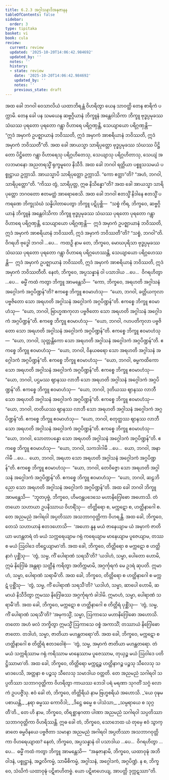 ```yaml
---
title: 6.2.3 အဂ္ဂါသနာဒိအနုဇာနန
tableOfContents: false
sidebar:
  order: 3
type: tipitaka
basket: vi
book: cula
review:
  current: review
  updated: '2025-10-20T14:06:42.984692'
  updated_by: ''
  notes: ''
  history:
  - state: review
    date: '2025-10-20T14:06:42.984692'
    updated_by: ''
    notes: ''
    previous_state: draft
---
```



<DynamicBreadcrumb />


<ReviewStatus review={frontmatter.review} showDetails={true} />

<HypothesisAnnotation frontmatter={frontmatter} />

<Division number="310" book="cula" e="ch" v="4" p="309">

<Paragraph number="1335" book="cula">
အထ ခေါ ဘဂဝါ ဝေသာလိယံ ယထာဘိရန္တံ ဝိဟရိတွာ ယေန သာဝတ္ထိ တေန စာရိကံ ပက္ကာမိ. တေန ခေါ ပန သမယေန ဆဗ္ဗဂ္ဂိယာနံ ဘိက္ခူနံ အန္တေဝါသိကာ ဘိက္ခူ ဗုဒ္ဓပ္ပမုခဿ သံဃဿ ပုရတော ပုရတော ဂန္တွာ ဝိဟာရေ ပရိဂ္ဂဏှန္တိ, သေယျာယော ပရိဂ္ဂဏှန္တိ—  “ဣဒံ အမှာကံ ဥပဇ္ဈာယာနံ ဘဝိဿတိ, ဣဒံ အမှာကံ အာစရိယာနံ ဘဝိဿတိ, ဣဒံ အမှာကံ ဘဝိဿတီ”တိ.
</Paragraph>

<Paragraph number="1336" book="cula">
အထ ခေါ အာယသ္မာ သာရိပုတ္တော ဗုဒ္ဓပ္ပမုခဿ သံဃဿ ပိဋ္ဌိတော ပိဋ္ဌိတော ဂန္တွာ ဝိဟာရေသု ပရိဂ္ဂဟိတေသု, သေယျာသု ပရိဂ္ဂဟိတာသု, သေယျံ အလဘမာနော အညတရသ္မိံ ရုက္ခမူလေ နိသီဒိ. အထ ခေါ ဘဂဝါ ရတ္တိယာ ပစ္စူသသမယံ ပစ္စုဋ္ဌာယ ဥက္ကာသိ. အာယသ္မာပိ သာရိပုတ္တော ဥက္ကာသိ. “ကော ဧတ္ထာ”တိ? “အဟံ, ဘဂဝါ, သာရိပုတ္တော”တိ. “ကိဿ တွံ, သာရိပုတ္တ, ဣဓ နိသိန္နော”တိ? အထ ခေါ အာယသ္မာ သာရိပုတ္တော ဘဂဝတော ဧတမတ္ထံ အာရောစေသိ. အထ ခေါ ဘဂဝါ ဧတသ္မိံ နိဒါနေ ဧတသ္မိံ ပကရဏေ ဘိက္ခုသံဃံ သန္နိပါတာပေတွာ ဘိက္ခူ ပဋိပုစ္ဆိ—  “သစ္စံ ကိရ, ဘိက္ခဝေ, ဆဗ္ဗဂ္ဂိယာနံ ဘိက္ခူနံ အန္တေဝါသိကာ ဘိက္ခူ ဗုဒ္ဓပ္ပမုခဿ သံဃဿ ပုရတော ပုရတော ဂန္တွာ ဝိဟာရေ ပရိဂ္ဂဏှန္တိ, သေယျာယော ပရိဂ္ဂဏှန္တိ—  ဣဒံ အမှာကံ ဥပဇ္ဈာယာနံ ဘဝိဿတိ, ဣဒံ အမှာကံ အာစရိယာနံ ဘဝိဿတိ, ဣဒံ အမှာကံ ဘဝိဿတီ”တိ? “သစ္စံ, ဘဂဝါ”တိ. ဝိဂရဟိ ဗုဒ္ဓေါ ဘဂဝါ …ပေ…  ကထဉှိ နာမ တေ, ဘိက္ခဝေ, မောဃပုရိသာ ဗုဒ္ဓပ္ပမုခဿ သံဃဿ ပုရတော ပုရတော ဂန္တွာ ဝိဟာရေ ပရိဂ္ဂဟေဿန္တိ, သေယျာယော ပရိဂ္ဂဟေဿန္တိ—  ဣဒံ အမှာကံ ဥပဇ္ဈာယာနံ ဘဝိဿတိ, ဣဒံ အမှာကံ အာစရိယာနံ ဘဝိဿတိ, ဣဒံ အမှာကံ ဘဝိဿတီတိ. နေတံ, ဘိက္ခဝေ, အပ္ပသန္နာနံ ဝါ ပသာဒါယ …ပေ…  ဝိဂရဟိတွာ …ပေ…  ဓမ္မိံ ကထံ ကတွာ ဘိက္ခူ အာမန္တေသိ—  “ကော, ဘိက္ခဝေ, အရဟတိ အဂ္ဂါသနံ အဂ္ဂေါဒကံ အဂ္ဂပိဏ္ဍန်”တိ?
</Paragraph>

<Paragraph number="1337" book="cula">
ဧကစ္စေ ဘိက္ခူ ဧဝမာဟံသု—  “ယော, ဘဂဝါ, ခတ္တိယကုလာ ပဗ္ဗဇိတော သော အရဟတိ အဂ္ဂါသနံ အဂ္ဂေါဒကံ အဂ္ဂပိဏ္ဍန်”တိ. ဧကစ္စေ ဘိက္ခူ ဧဝမာဟံသု—  “ယော, ဘဂဝါ, ဗြာဟ္မဏကုလာ ပဗ္ဗဇိတော သော အရဟတိ အဂ္ဂါသနံ အဂ္ဂေါဒကံ အဂ္ဂပိဏ္ဍန်”တိ. ဧကစ္စေ ဘိက္ခူ ဧဝမာဟံသု—  “ယော, ဘဂဝါ, ဂဟပတိကုလာ ပဗ္ဗဇိတော သော အရဟတိ အဂ္ဂါသနံ အဂ္ဂေါဒကံ အဂ္ဂပိဏ္ဍန်”တိ. ဧကစ္စေ ဘိက္ခူ ဧဝမာဟံသု—  “ယော, ဘဂဝါ, သုတ္တန္တိကော သော အရဟတိ အဂ္ဂါသနံ အဂ္ဂေါဒကံ အဂ္ဂပိဏ္ဍန်”တိ. ဧကစ္စေ ဘိက္ခူ ဧဝမာဟံသု—  “ယော, ဘဂဝါ, ဝိနယဓရော သော အရဟတိ အဂ္ဂါသနံ အဂ္ဂေါဒကံ အဂ္ဂပိဏ္ဍန်”တိ. ဧကစ္စေ ဘိက္ခူ ဧဝမာဟံသု—  “ယော, ဘဂဝါ, ဓမ္မကထိကော သော အရဟတိ အဂ္ဂါသနံ အဂ္ဂေါဒကံ အဂ္ဂပိဏ္ဍန်”တိ. ဧကစ္စေ ဘိက္ခူ ဧဝမာဟံသု—  “ယော, ဘဂဝါ, ပဌမဿ ဈာနဿ လာဘီ သော အရဟတိ အဂ္ဂါသနံ အဂ္ဂေါဒကံ အဂ္ဂပိဏ္ဍန်”တိ. ဧကစ္စေ ဘိက္ခူ ဧဝမာဟံသု—  “ယော, ဘဂဝါ, ဒုတိယဿ ဈာနဿ လာဘီ သော အရဟတိ အဂ္ဂါသနံ အဂ္ဂေါဒကံ အဂ္ဂပိဏ္ဍန်”တိ. ဧကစ္စေ ဘိက္ခူ ဧဝမာဟံသု—  “ယော, ဘဂဝါ, တတိယဿ ဈာနဿ လာဘီ သော အရဟတိ အဂ္ဂါသနံ အဂ္ဂေါဒကံ အဂ္ဂပိဏ္ဍန်”တိ. ဧကစ္စေ ဘိက္ခူ ဧဝမာဟံသု—  “ယော, ဘဂဝါ, စတုတ္ထဿ ဈာနဿ လာဘီ သော အရဟတိ အဂ္ဂါသနံ အဂ္ဂေါဒကံ အဂ္ဂပိဏ္ဍန်”တိ. ဧကစ္စေ ဘိက္ခူ ဧဝမာဟံသု—  “ယော, ဘဂဝါ, သောတာပန္နော သော အရဟတိ အဂ္ဂါသနံ အဂ္ဂေါဒကံ အဂ္ဂပိဏ္ဍန်”တိ. ဧကစ္စေ ဘိက္ခူ ဧဝမာဟံသု—  “ယော, ဘဂဝါ, သကဒါဂါမီ …ပေ…  ယော, ဘဂဝါ, အနာဂါမီ …ပေ…  ယော, ဘဂဝါ, အရဟာ သော အရဟတိ အဂ္ဂါသနံ အဂ္ဂေါဒကံ အဂ္ဂပိဏ္ဍန်”တိ. ဧကစ္စေ ဘိက္ခူ ဧဝမာဟံသု—  “ယော, ဘဂဝါ, တေဝိဇ္ဇော သော အရဟတိ အဂ္ဂါသနံ အဂ္ဂေါဒကံ အဂ္ဂပိဏ္ဍန်”တိ. ဧကစ္စေ ဘိက္ခူ ဧဝမာဟံသု—  “ယော, ဘဂဝါ, ဆဠဘိညော သော အရဟတိ အဂ္ဂါသနံ အဂ္ဂေါဒကံ အဂ္ဂပိဏ္ဍန်”တိ.
</Paragraph>

</Division>
<Division number="311" book="cula" e="ch" v="4" p="310">

<Paragraph number="1338" book="cula">
အထ ခေါ ဘဂဝါ ဘိက္ခူ အာမန္တေသိ—  “ဘူတပုဗ္ဗံ, ဘိက္ခဝေ, ဟိမဝန္တပဒေသေ မဟာနိဂြေါဓော အဟောသိ. တံ တယော သဟာယာ ဥပနိဿာယ ဝိဟရိံသု—  တိတ္တိရော စ, မက္ကဋော စ, ဟတ္ထိနာဂေါ စ. တေ အညမညံ အဂါရဝါ အပ္ပတိဿာ အသဘာဂဝုတ္တိကာ ဝိဟရန္တိ. အထ ခေါ, ဘိက္ခဝေ, တေသံ သဟာယာနံ ဧတဒဟောသိ—  ‘အဟော နူန မယံ ဇာနေယျာမ ယံ အမှာကံ ဇာတိယာ မဟန္တတရံ တံ မယံ သက္ကရေယျာမ ဂရုံ ကရေယျာမ မာနေယျာမ ပူဇေယျာမ, တဿ စ မယံ ဩဝါဒေ တိဋ္ဌေယျာမာ’တိ.
</Paragraph>

<Paragraph number="1339" book="cula">
အထ ခေါ, ဘိက္ခဝေ, တိတ္တိရော စ မက္ကဋော စ ဟတ္ထိနာဂံ ပုစ္ဆိံသု—  ‘တွံ, သမ္မ, ကိံ ပေါရာဏံ သရသီ’တိ? ‘ယဒါဟံ, သမ္မာ, ပေါတော ဟောမိ, ဣမံ နိဂြေါဓံ အန္တရာ သတ္ထီနံ ကရိတွာ အတိက္ကမာမိ, အဂ္ဂင်္ကုရကံ မေ ဥဒရံ ဆုပတိ. ဣမာဟံ, သမ္မာ, ပေါရာဏံ သရာမီ’တိ.
</Paragraph>

<Paragraph number="1340" book="cula">
အထ ခေါ, ဘိက္ခဝေ, တိတ္တိရော စ ဟတ္ထိနာဂေါ စ မက္ကဋံ ပုစ္ဆိံသု—  ‘တွံ, သမ္မ, ကိံ ပေါရာဏံ သရသီ’တိ? ‘ယဒါဟံ, သမ္မာ, ဆာပေါ ဟောမိ, ဆမာယံ နိသီဒိတွာ ဣမဿ နိဂြေါဓဿ အဂ္ဂင်္ကုရကံ ခါဒါမိ. ဣမာဟံ, သမ္မာ, ပေါရာဏံ သရာမီ’တိ.
</Paragraph>

<Paragraph number="1341" book="cula">
အထ ခေါ, ဘိက္ခဝေ, မက္ကဋော စ ဟတ္ထိနာဂေါ စ တိတ္တိရံ ပုစ္ဆိံသု—  ‘တွံ, သမ္မ, ကိံ ပေါရာဏံ သရသီ’တိ? ‘အမုကသ္မိံ, သမ္မာ, ဩကာသေ မဟာနိဂြေါဓော အဟောသိ. တတော အဟံ ဖလံ ဘက္ခိတွာ ဣမသ္မိံ ဩကာသေ ဝစ္စံ အကာသိံ; တဿာယံ နိဂြေါဓော ဇာတော. တဒါဟံ, သမ္မာ, ဇာတိယာ မဟန္တတရော’တိ.
</Paragraph>

<Paragraph number="1342" book="cula">
အထ ခေါ, ဘိက္ခဝေ, မက္ကဋော စ ဟတ္ထိနာဂေါ စ တိတ္တိရံ ဧတဒဝေါစုံ—  ‘တွံ, သမ္မ, အမှာကံ ဇာတိယာ မဟန္တတရော. တံ မယံ သက္ကရိဿာမ ဂရုံ ကရိဿာမ မာနေဿာမ ပူဇေဿာမ, တုယှဉ္စ မယံ ဩဝါဒေ ပတိဋ္ဌိဿာမာ’တိ. အထ ခေါ, ဘိက္ခဝေ, တိတ္တိရော မက္ကဋဉ္စ ဟတ္ထိနာဂဉ္စ ပဉ္စသု သီလေသု သမာဒပေသိ, အတ္တနာ စ ပဉ္စသု သီလေသု သမာဒါယ ဝတ္တတိ. တေ အညမညံ သဂါရဝါ သပ္ပတိဿာ သဘာဂဝုတ္တိကာ ဝိဟရိတွာ ကာယဿ ဘေဒါ ပရံ မရဏာ သုဂတိံ သဂ္ဂံ လောကံ ဥပပဇ္ဇိံသု. ဧဝံ ခေါ တံ, ဘိက္ခဝေ, တိတ္တိရိယံ နာမ ဗြဟ္မစရိယံ အဟောသိ.
</Paragraph>

<Paragraph number="1343" type="verses" book="cula">
_‘ယေ ဝုဍ္ဎမပစာယန္တိ,_  
_နရာ ဓမ္မဿ ကောဝိဒါ;_  
_ဒိဋ္ဌေ ဓမ္မေ စ ပါသံသာ,_  
_သမ္ပရာယေ စ သုဂ္ဂတီ’တိ._  

</Paragraph>

<Paragraph number="1344" book="cula">
တေ ဟိ နာမ, ဘိက္ခဝေ, တိရစ္ဆာနဂတာ ပါဏာ အညမညံ သဂါရဝါ သပ္ပတိဿာ သဘာဂဝုတ္တိကာ ဝိဟရိဿန္တိ. ဣဓ ခေါ တံ, ဘိက္ခဝေ, သောဘေထ ယံ တုမှေ ဧဝံ သွာက္ခာတေ ဓမ္မဝိနယေ ပဗ္ဗဇိတာ သမာနာ အညမညံ အဂါရဝါ အပ္ပတိဿာ အသဘာဂဝုတ္တိကာ ဝိဟရေယျာထ? နေတံ, ဘိက္ခဝေ, အပ္ပသန္နာနံ ဝါ ပသာဒါယ …ပေ…  ဝိဂရဟိတွာ …ပေ…  ဓမ္မိံ ကထံ ကတွာ ဘိက္ခူ အာမန္တေသိ—  “အနုဇာနာမိ, ဘိက္ခဝေ, ယထာဝုဍ္ဎံ အဘိဝါဒနံ, ပစ္စုဋ္ဌာနံ, အဉ္ဇလိကမ္မံ, သာမီစိကမ္မံ, အဂ္ဂါသနံ, အဂ္ဂေါဒကံ, အဂ္ဂပိဏ္ဍံ. န စ, ဘိက္ခဝေ, သံဃိကံ ယထာဝုဍ္ဎံ ပဋိဗာဟိတဗ္ဗံ. ယော ပဋိဗာဟေယျ, အာပတ္တိ ဒုက္ကဋဿာ”တိ.
</Paragraph>
</Division>